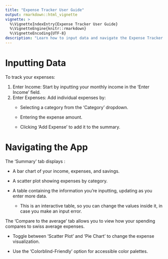 ```yaml
---
title: "Expense Tracker User Guide"
output: rmarkdown::html_vignette
vignette: >
  %\VignetteIndexEntry{Expense Tracker User Guide}
  %\VignetteEngine{knitr::rmarkdown}
  %\VignetteEncoding{UTF-8}
description: "Learn how to input data and navigate the Expense Tracker Shiny app to manage your personal finances effectively."
---
```


# Inputting Data

To track your expenses:

1.  Enter Income: Start by inputting your monthly income in the 'Enter Income' field.
2.  Enter Expenses: Add individual expenses by:
    -   Selecting a category from the 'Category' dropdown.

    -   Entering the expense amount.

    -   Clicking 'Add Expense' to add it to the summary.

# Navigating the App

The 'Summary' tab displays :

-   A bar chart of your income, expenses, and savings.

-   A scatter plot showing expenses by category.

-   A table containing the information you're inputting, updating as you enter more data.

    -   This is an interactive table, so you can change the values inside it, in case you make an input error.

The 'Compare to the average' tab allows you to view how your spending compares to swiss average expenses.

-   Toggle between 'Scatter Plot' and 'Pie Chart' to change the expense visualization.

-   Use the 'Colorblind-Friendly' option for accessible color palettes.
